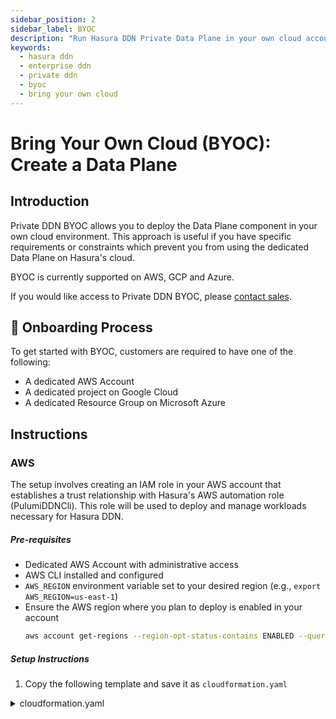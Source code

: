 ```yaml
---
sidebar_position: 2
sidebar_label: BYOC
description: "Run Hasura DDN Private Data Plane in your own cloud account, get all managed Data Plane benefits"
keywords:
  - hasura ddn
  - enterprise ddn
  - private ddn
  - byoc
  - bring your own cloud
---
```



# Bring Your Own Cloud (BYOC): Create a Data Plane

## Introduction

Private DDN BYOC allows you to deploy the Data Plane component in your own cloud environment. This approach is useful if
you have specific requirements or constraints which prevent you from using the dedicated Data Plane on Hasura's cloud.

BYOC is currently supported on AWS, GCP and Azure.

If you would like access to Private DDN BYOC, please [contact sales](https://hasura.io/contact-us).

## 📌 Onboarding Process

To get started with BYOC, customers are required to have one of the following:

- A dedicated AWS Account
- A dedicated project on Google Cloud
- A dedicated Resource Group on Microsoft Azure

## Instructions

### AWS

The setup involves creating an IAM role in your AWS account that establishes a trust relationship with Hasura's AWS automation role (PulumiDDNCli). This role will be used to deploy and manage workloads necessary for Hasura DDN.

##### Pre-requisites

- Dedicated AWS Account with administrative access
- AWS CLI installed and configured
- `AWS_REGION` environment variable set to your desired region (e.g., `export AWS_REGION=us-east-1`)
- Ensure the AWS region where you plan to deploy is enabled in your account
  ```bash
  aws account get-regions --region-opt-status-contains ENABLED --query 'Regions[*].RegionName'
  ```

##### Setup Instructions

1. Copy the following template and save it as `cloudformation.yaml`

<details>

<summary>cloudformation.yaml</summary>
```yaml
Parameters:
  ExternalId:
    Type: String
    Default: hasura-cloud
    Description: External ID for the trust relationship with Hasura Cloud
    MinLength: 2
    MaxLength: 1224
    AllowedPattern: "[A-Za-z0-9+=,.@:\\/-]*"

Resources:
  BootstrapRole:
    Type: AWS::IAM::Role
    Properties:
      RoleName: HasuraCloudBYOC
      AssumeRolePolicyDocument:
        Version: '2012-10-17'
        Statement:
          - Effect: Allow
            Principal:
              AWS: arn:aws:iam::760537944023:role/PulumiDDNCli
            Action: sts:AssumeRole
            Condition:
              StringEquals:
                sts:ExternalId: !Ref ExternalId
  BootstrapPolicy:
    Type: AWS::IAM::Policy
    Properties:
      PolicyName: HasuraCloudBYOC
      Roles:
        - !Ref BootstrapRole
      PolicyDocument:
        Version: '2012-10-17'
        Statement:
          - Effect: Allow
            Action:
              - ec2:DescribeAddresses
              - ec2:DescribeAddressesAttribute
              - ec2:DescribeAvailabilityZones
              - ec2:DescribeInternetGateways
              - ec2:DescribeNatGateways
              - ec2:DescribeNetworkInterfaces
              - ec2:DescribeRegions
              - ec2:DescribeRouteTables
              - ec2:DescribeSecurityGroupRules
              - ec2:DescribeSecurityGroups
              - ec2:DescribeSubnets
              - ec2:DescribeTags
              - ec2:DescribeVpcAttribute
              - ec2:DescribeVpcs
              - ec2:DescribeVpcEndpointServices
              - ec2:DescribeVpcEndpoints
              - eks:DeleteAddon
              - eks:DescribeAddon
              - eks:DescribeCluster
              - eks:DescribeNodegroup
              - eks:ListClusters
              - iam:GetRole
              - iam:GetServiceLinkedRoleDeletionStatus
              - sqs:GetQueueAttributes
              - rds:DescribeDBEngineVersions
              - rds:DescribeOrderableDBInstanceOptions
            Resource: '*'
          - Effect: Allow
            Action:
              - ec2:AllocateAddress
              - ec2:AssociateAddress
              - ec2:AssociateRouteTable
              - ec2:CreateInternetGateway
              - ec2:CreateNatGateway
              - ec2:CreateRoute
              - ec2:CreateRouteTable
              - ec2:CreateSubnet
              - ec2:CreateTags
              - ec2:CreateVpc
              - ec2:CreateSecurityGroup
              - ec2:AuthorizeSecurityGroupIngress
              - ec2:CreateVpcEndpoint
              - eks:CreateCluster
              - eks:CreateNodegroup
              - globalaccelerator:CreateAccelerator
              - globalaccelerator:CreateEndpointGroup
              - globalaccelerator:CreateListener
              - globalaccelerator:TagResource
              - sqs:CreateQueue
              - sqs:TagQueue
              - acm:RequestCertificate
              - events:PutRule
              - events:TagResource
              - iam:CreateOpenIDConnectProvider
              - iam:TagOpenIDConnectProvider
              - rds:CreateDBInstance
              - rds:CreateDBCluster
              - rds:CreateDBSubnetGroup
              - rds:CreateDBParameterGroup
              - rds:CreateDBClusterParameterGroup
              - rds:CreateOptionGroup
              - rds:CreateEventSubscription
              - rds:AddTagsToResource
            Resource: '*'
            Condition:
              StringEquals:
                aws:RequestTag/Created-By: HasuraCloud
          - Effect: Allow
            Action:
              - ec2:CreateTags
            Resource:
              - !Sub arn:aws:ec2:*:${AWS::AccountId}:security-group/*
            Condition:
              StringEquals:
                aws:RequestTag/karpenter.sh/discovery: dataplane
          - Effect: Allow
            Action:
              - ec2:DeleteTags
            Resource:
              - !Sub arn:aws:ec2:*:${AWS::AccountId}:security-group/*
            Condition:
              StringEquals:
                aws:ResourceTag/karpenter.sh/discovery: dataplane
          - Effect: Allow
            Action:
              - eks:AssociateAccessPolicy
              - eks:DisassociateAccessPolicy
            Resource:
              - !Sub arn:aws:eks:*:${AWS::AccountId}:access-entry/dataplane/*
          - Effect: Allow
            Action:
              - iam:AttachRolePolicy
              - iam:CreateInstanceProfile
              - iam:CreatePolicy
              - iam:CreateRole
              - iam:CreatePolicyVersion
              - iam:DeleteInstanceProfile
              - iam:DeleteOpenIDConnectProvider
              - iam:DeletePolicy
              - iam:DeleteRole
              - iam:DeleteServiceLinkedRole
              - iam:DetachRolePolicy
              - iam:UpdateAssumeRolePolicy
              - iam:UpdateOpenIDConnectProviderThumbprint
              - iam:GetInstanceProfile
              - iam:GetOpenIDConnectProvider
              - iam:GetPolicy
              - iam:GetPolicyVersion
              - iam:GetRolePolicy
              - iam:ListAttachedRolePolicies
              - iam:ListInstanceProfilesForRole
              - iam:ListOpenIDConnectProviderTags
              - iam:ListPolicyVersions
              - iam:ListRolePolicies
              - iam:PassRole
              - iam:PutRolePolicy
              - iam:RemoveRoleFromInstanceProfile
              - iam:TagInstanceProfile
              - iam:TagOpenIDConnectProvider
              - iam:TagPolicy
              - iam:TagRole
            Resource:
              # Roles
              - !Sub arn:aws:iam::${AWS::AccountId}:role/KarpenterNodeRole
              - !Sub arn:aws:iam::${AWS::AccountId}:role/eksClusterRole-*
              - !Sub arn:aws:iam::${AWS::AccountId}:role/lb-controller-*
              - !Sub arn:aws:iam::${AWS::AccountId}:role/autoscaler-controller-*
              - !Sub arn:aws:iam::${AWS::AccountId}:role/global-accelerator-operator-*
              - !Sub arn:aws:iam::${AWS::AccountId}:role/karpenter-controller-*
              - !Sub arn:aws:iam::${AWS::AccountId}:role/HasuraWorkloadAutomationRole-*
              - !Sub arn:aws:iam::${AWS::AccountId}:role/vpc-cni-*
              - !Sub arn:aws:iam::${AWS::AccountId}:role/ebsCsiDriverRole-*
              # Instance Profiles
              - !Sub arn:aws:iam::${AWS::AccountId}:instance-profile/dataplane_*
              # Policies
              - !Sub arn:aws:iam::${AWS::AccountId}:policy/lb-controller-*
              - !Sub arn:aws:iam::${AWS::AccountId}:policy/autoscaler-controller-*
              - !Sub arn:aws:iam::${AWS::AccountId}:policy/global-accelerator-operator-*
              - !Sub arn:aws:iam::${AWS::AccountId}:policy/karpenter-controller-*
              # OIDC Providers
              - !Sub arn:aws:iam::${AWS::AccountId}:oidc-provider/oidc.eks.*
              # Service Roles
              - !Sub arn:aws:iam::${AWS::AccountId}:role/aws-service-role/spot.amazonaws.com/AWSServiceRoleForEC2Spot
          - Effect: Allow
            Action:
              - iam:CreateServiceLinkedRole
            Resource: '*'
            Condition:
              StringEquals:
                iam:AWSServiceName:
                  - spot.amazonaws.com
                  - globalaccelerator.amazonaws.com
                  - eks.amazonaws.com
                  - eks-nodegroup.amazonaws.com
          - Effect: Allow
            Action:
              - eks:*
              - globalaccelerator:*
              - sqs:*
              - acm:*
              - events:*
              - rds:*
            Resource: '*'
            Condition:
              StringEquals:
                aws:ResourceTag/Created-By: HasuraCloud
          - Effect: Allow
            Action:
              - ec2:*
            Resource: '*'
            Condition:
              StringEquals:
                ec2:ResourceTag/Created-By: HasuraCloud

Outputs:
  RoleArn:
    Description: "ARN of the HasuraCloudBYOC IAM Role"
    Value: !GetAtt BootstrapRole.Arn
```
</details>

2. Deploy the CloudFormation stack:

   First, check if the stack already exists:
   ```bash
   aws cloudformation describe-stacks --stack-name hasura-cloud-byoc
   ```

   Then, based on the result:
   - If you see an error "Stack with id hasura-cloud-byoc does not exist":
     ```bash
     # Create new stack
     aws cloudformation create-stack \
       --stack-name hasura-cloud-byoc \
       --template-body file://cloudformation.yaml \
       --capabilities CAPABILITY_NAMED_IAM \
       --parameters ParameterKey=ExternalId,ParameterValue=hasura-cloud

     # Wait for creation to complete
     aws cloudformation wait stack-create-complete \
       --stack-name hasura-cloud-byoc
     ```

   - If the stack exists:
     ```bash
     # Update existing stack
     aws cloudformation update-stack \
       --stack-name hasura-cloud-byoc \
       --template-body file://cloudformation.yaml \
       --capabilities CAPABILITY_NAMED_IAM \
       --parameters ParameterKey=ExternalId,ParameterValue=hasura-cloud

     # Wait for update to complete
     aws cloudformation wait stack-update-complete \
       --stack-name hasura-cloud-byoc
     ```

3. Monitor stack status:
   ```bash
   aws cloudformation describe-stacks \
     --stack-name hasura-cloud-byoc \
     --query 'Stacks[0].StackStatus'
   ```

4. Once complete, retrieve the Role ARN:
   ```bash
   aws cloudformation describe-stacks \
     --stack-name hasura-cloud-byoc \
     --query 'Stacks[0].Outputs[?OutputKey==`RoleArn`].OutputValue' \
     --output text
   ```

##### Required Information

Share the following with the Hasura team:

- (Required) Role ARN (From output above)
- (Required) AWS Region
- (Optional) External ID
  - The external ID used in the trust relationship between your AWS account and Hasura's AWS account
  - This is the value you specified for the `ExternalId` parameter in the CloudFormation template
  - If not specified, the default value "hasura-cloud" will be used
  - Must have a minimum of 2 characters and a maximum of 1,224 characters
  - Must be alphanumeric without white space, but can include the following symbols: plus (+), equal (=), comma (,), period (.), at (@), colon (:), forward slash (/), and hyphen (-)
  - **Important**: Make sure to provide this value to the Hasura team if you've customized it
- (Optional) Preferred Availability Zones
  - Use AZ IDs (e.g., use1-az1, use1-az2) instead of AZ names (us-east-1a, us-east-1b)
  - You can get the AZ IDs by running:
    ```bash
    aws ec2 describe-availability-zones \
    --region <region> \
    --output table \
    --query "AvailabilityZones[?State=='available'] | [].{ZoneName: ZoneName, ZoneId: ZoneId}"
    ```
  - If you have specific zones which you'd like to use, please pass it along. Otherwise, Hasura will assign accordingly.
- (Optional) VPC CIDR (/16-/19 CIDR)
  - If you have a specific CIDR in mind for the VPC setup, please pass it along. If not specified, Hasura will assign 10.0.0.0/16.
  - Note: If you are planning to use VPC Peering, this CIDR should not conflict with any networks on your side.
- (Optional) Kubernetes Service CIDR (/16-20 CIDR)
  - A /16-/20 CIDR block used for Kubernetes service cluster IP addresses in your Data Plane. If not specified, Hasura will assign 172.20.0.0/16.
  - Note: If you are planning to use VPC Peering, this CIDR should not conflict with any networks on your side.

***

### GCP

The setup involves enabling APIs & creating IAM policy bindings; The IAM policy bindings establish a trust relationship
with Hasura’s GCP service account which will be used to deploy and manage workloads necessary for Hasura DDN.

##### Pre-requisites

- Dedicated GCP Project

##### Setup instructions

- Enable APIs within GCP project:

```bash
gcloud services enable \
  compute.googleapis.com \
  dns.googleapis.com \
  gkehub.googleapis.com \
  multiclusterservicediscovery.googleapis.com \
  trafficdirector.googleapis.com \
  multiclusteringress.googleapis.com \
  sqladmin.googleapis.com \
  container.googleapis.com \
  certificatemanager.googleapis.com --project ${GCP_PROJECT_ID}
```

- Create following IAM Policy bindings for Hasura's `ddn-automation` service account:

<details>

<summary>IAM Policy bindings</summary>
```bash
gcloud projects add-iam-policy-binding ${GCP_PROJECT_ID} \
  --member "serviceAccount:ddn-automation@hasura-ddn.iam.gserviceaccount.com" \
  --role roles/compute.networkAdmin

gcloud projects add-iam-policy-binding ${GCP_PROJECT_ID} \
  --member "serviceAccount:ddn-automation@hasura-ddn.iam.gserviceaccount.com" \
  --role roles/dns.admin

gcloud projects add-iam-policy-binding ${GCP_PROJECT_ID} \
  --member "serviceAccount:ddn-automation@hasura-ddn.iam.gserviceaccount.com" \
  --role roles/gkehub.editor

gcloud projects add-iam-policy-binding ${GCP_PROJECT_ID} \
  --member "serviceAccount:ddn-automation@hasura-ddn.iam.gserviceaccount.com" \
  --role roles/logging.configWriter

gcloud projects add-iam-policy-binding ${GCP_PROJECT_ID} \
  --member "serviceAccount:ddn-automation@hasura-ddn.iam.gserviceaccount.com" \
  --role roles/container.clusterAdmin

gcloud projects add-iam-policy-binding ${GCP_PROJECT_ID} \
  --member "serviceAccount:ddn-automation@hasura-ddn.iam.gserviceaccount.com" \
  --role roles/monitoring.metricsScopesAdmin

gcloud projects add-iam-policy-binding ${GCP_PROJECT_ID} \
  --member "serviceAccount:ddn-automation@hasura-ddn.iam.gserviceaccount.com" \
  --role roles/certificatemanager.editor

gcloud projects add-iam-policy-binding ${GCP_PROJECT_ID} \
  --member='serviceAccount:ddn-automation@hasura-ddn.iam.gserviceaccount.com' \
  --role='roles/resourcemanager.projectIamAdmin' \
  --condition='^:^title=Restrict IAM Granting for ddn-automation:description=Restrict ddn-automation to granting specific roles to specific members:expression=api.getAttribute("iam.googleapis.com/modifiedGrantsByRole", []).hasOnly(["roles/container.defaultNodeServiceAccount"]) || api.getAttribute("iam.googleapis.com/modifiedGrantsByRole", []).hasOnly(["roles/container.admin"]) || api.getAttribute("iam.googleapis.com/modifiedGrantsByRole", []).hasOnly(["roles/compute.networkViewer"])'

gcloud projects add-iam-policy-binding ${GCP_PROJECT_ID} \
  --member "serviceAccount:ddn-automation@hasura-ddn.iam.gserviceaccount.com" \
  --role roles/container.admin

gcloud projects add-iam-policy-binding ${GCP_PROJECT_ID} \
  --member "serviceAccount:ddn-automation@hasura-ddn.iam.gserviceaccount.com" \
  --role roles/iam.serviceAccountAdmin

gcloud projects add-iam-policy-binding ${GCP_PROJECT_ID} \
  --member "serviceAccount:ddn-automation@hasura-ddn.iam.gserviceaccount.com" \
  --role roles/cloudsql.admin

gcloud projects add-iam-policy-binding ${GCP_PROJECT_ID} \
  --member "serviceAccount:ddn-automation@hasura-ddn.iam.gserviceaccount.com" \
  --role roles/iam.workloadIdentityPoolAdmin
```
</details>

##### Provide Required Information

Share the following with the Hasura team:

- (Required) Project ID
- (Required) GCP Region
- (Optional) Preferred Availability Zones
  - If you have specific zones which you'd like to use, please pass it along.  Otherwise, Hasura will assign accordingly.
- (Optional) VPC CIDR (/16-/19 CIDR)
  - If you have a specific CIDR in mind for the VPC setup, please pass it along.  If not specified, Hasura will assign 10.0.0.0/16.
  - Note: If you are planning to use VPC Peering, this CIDR should not conflict with any networks on your side.

***

### Azure

##### Pre-requisites

A dedicated resource group.  If you do not have one, create it.

##### Create App Entities for BYOC

###### For infra provisioning:

- Replace `$(customer_tenant_id)` with your Azure Tenant ID in the URL below:
   `https://login.microsoftonline.com/$(customer_tenant_id)/oauth2/authorize?client_id=4f7f1f59-f0b0-4adb-8603-2afacc50552b&response_type=code`
- Then open the URL in your browser to create the app entity named **PrivateDdnInfra** in your Azure account.
  1.  If you encounter a redirect error ("No reply address is registered for the application") after clicking on
      Approve, ignore this. The actual app will still be created behind the scenes successfully.

###### For workload provisioning:

- Replace `$(customer_tenant_id)` with your Azure Tenant ID in the URL below:
   `https://login.microsoftonline.com/$(customer_tenant_id)/oauth2/authorize?client_id=ce413986-b5c3-4e49-b45e-093f07776c14&response_type=code`
- Then open the URL in your browser to create the app entity named **ArgoCDDeployer** in your Azure account.
  1.  If you encounter a redirect error ("No reply address is registered for the application) after clicking on Approve,
      ignore this. The actual app will still be created behind the scenes successfully.

#### Grant Required Roles

Assign the following roles at the resource group level:

- For `PrivateDdnInfra`:
  - Contributor
  - Role Based Access Control (RBAC) Administrator
    1. Allow user to assign all roles except the roles you select
    2. Configure the constrained roles by adding Owner to exclude roles
- For `ArgoCDDeployer`:
  - Azure Kubernetes Service RBAC Cluster Admin

#### Additional requirements

- Register the `EnableAPIServerVnetIntegrationPreview` feature flag using the az feature register command: `az feature register --namespace "Microsoft.ContainerService" --name "EnableAPIServerVnetIntegrationPreview"`
- Hasura provisioning requires that various node pools be created in order to support DDN workloads. Hasura will be
provisioning 2 vCPU/8GB RAM instance types for this purpose (Using x64 VM Architecture). We therefore require that CPU
related quotas are set accordingly by the customer on a desired instance family type in order to allow Hasura the
ability to provision nodes without any issues. A base configuration of worker nodes will consume 20 vCPU. We however
recommend setting an appropriate threshold in order to accommodate workers scaling up and down.

#### Provide Required Information

Get the following details from your
[Azure Portal](https://portal.azure.com/#blade/Microsoft_AAD_IAM/ActiveDirectoryMenuBlade/Overview) and pass them along
to the Hasura team.

- (Required) Subscription ID
- (Required) Tenant ID
- (Required) Resource Group Name
- (Required) Azure Region
- (Optional) Preferred Availability Zones
  - If you have specific zones which you'd like to use, please pass it along.  Otherwise, Hasura will assign accordingly.
- (Optional) VPC CIDR (/16-/19 CIDR)
  - If you have a specific CIDR in mind for the VPC setup, please pass it along.  If not specified, Hasura will assign 10.0.0.0/16.
  - Note: If you are planning to use VPC Peering, this CIDR should not conflict with any networks on your side.
